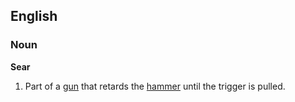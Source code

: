==English==
===Noun===
'''Sear'''
#Part of a [[gun]] that retards the [[hammer]] until the trigger is pulled.